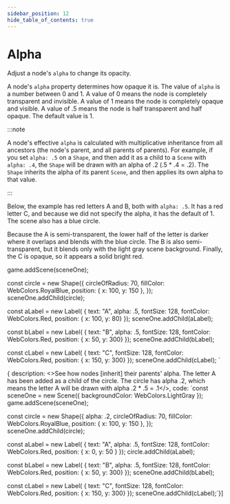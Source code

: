 ```yaml
---
sidebar_position: 12
hide_table_of_contents: true
---
```



# Alpha

Adjust a node's `alpha` to change its opacity.

A node's `alpha` property determines how opaque it is. The value of `alpha` is a number between 0 and 1. A value of 0 means the node is completely transparent and invisible. A value of 1 means the node is completely opaque and visible. A value of .5 means the node is half transparent and half opaque. The default value is 1.

:::note

A node's effective `alpha` is calculated with multiplicative inheritance from all ancestors (the node's parent, and all parents of parents). For example, if you set `alpha: .5` on a `Shape`, and then add it as a child to a `Scene` with `alpha: .4`, the `Shape` will be drawn with an alpha of .2 (.5 * .4 = .2). The `Shape` inherits the alpha of its parent `Scene`, and then applies its own alpha to that value.

:::

Below, the example has red letters A and B, both with `alpha: .5`. It has a red letter C, and because we did not specify the alpha, it has the default of 1. The scene also has a blue circle.

Because the A is semi-transparent, the lower half of the letter is darker where it overlaps and blends with the blue circle. The B is also semi-transparent, but it blends only with the light gray scene background. Finally, the C is opaque, so it appears a solid bright red.

game.addScene(sceneOne);
 
const circle = new Shape({
    circleOfRadius: 70,
    fillColor: WebColors.RoyalBlue,
    position: { x: 100, y: 150 },
});
sceneOne.addChild(circle);
 
const aLabel = new Label( { text: "A",
    alpha: .5,
    fontSize: 128,
    fontColor: WebColors.Red,
    position: { x: 100, y: 80}
});
sceneOne.addChild(aLabel);
  
const bLabel = new Label( { text: "B",
    alpha: .5,
    fontSize: 128,
    fontColor: WebColors.Red,
    position: { x: 50, y: 300}
});
sceneOne.addChild(bLabel);
 
const cLabel = new Label( { text: "C",
    fontSize: 128,
    fontColor: WebColors.Red,
    position: { x: 150, y: 300}
});
sceneOne.addChild(cLabel);
`
 
{ description: <>See how nodes [inherit] their parents' alpha. The letter A has been added as a child of the circle. The circle has alpha .2, which means the letter A will be drawn with alpha .2 * .5 = .1</>,
code: `const sceneOne = new Scene({ backgroundColor: WebColors.LightGray });
game.addScene(sceneOne);
 
const circle = new Shape({
    alpha: .2,
    circleOfRadius: 70,
    fillColor: WebColors.RoyalBlue,
    position: { x: 100, y: 150 },
});
sceneOne.addChild(circle);
 
const aLabel = new Label( { text: "A",
    alpha: .5,
    fontSize: 128,
    fontColor: WebColors.Red,
    position: { x: 0, y: 50 }
});
circle.addChild(aLabel);
  
const bLabel = new Label( { text: "B",
    alpha: .5,
    fontSize: 128,
    fontColor: WebColors.Red,
    position: { x: 50, y: 300}
});
sceneOne.addChild(bLabel);
 
const cLabel = new Label( { text: "C",
    fontSize: 128,
    fontColor: WebColors.Red,
    position: { x: 150, y: 300}
});
sceneOne.addChild(cLabel);`}]

<CodeExample code={code} more={more} template={template}/>
